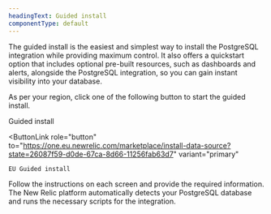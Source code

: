 ```yaml
---
headingText: Guided install
componentType: default
---
```



The guided install is the easiest and simplest way to install the PostgreSQL integration while providing maximum control. It also offers a quickstart option that includes optional pre-built resources, such as dashboards and alerts, alongside the PostgreSQL integration, so you can gain instant visibility into your database.

As per your region, click one of the following button to start the guided install.

<ButtonGroup>
  <ButtonLink
    role="button"
    to="https://one.newrelic.com/marketplace/install-data-source?state=26087f59-d0de-67ca-8d66-11256fab63d7"
    variant="primary"
  >
    Guided install
  </ButtonLink>

  <ButtonLink
    role="button"
    to="https://one.eu.newrelic.com/marketplace/install-data-source?state=26087f59-d0de-67ca-8d66-11256fab63d7"
    variant="primary"
  >
    EU Guided install
  </ButtonLink>
</ButtonGroup>

Follow the instructions on each screen and provide the required information. The New Relic platform automatically detects your PostgreSQL database and runs the necessary scripts for the integration.

